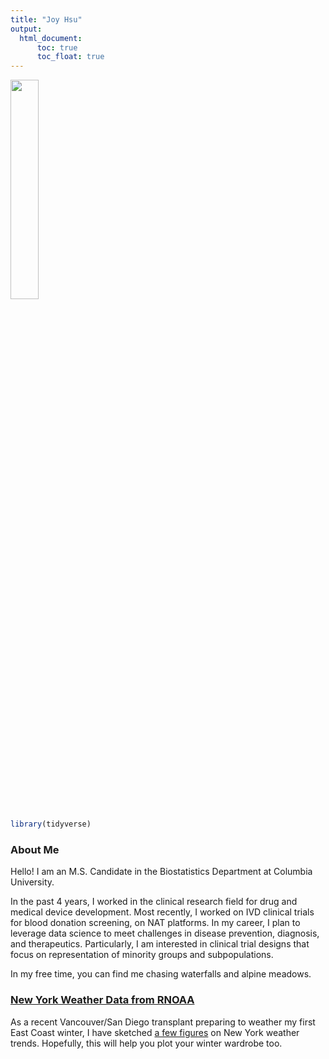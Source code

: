```yaml
---
title: "Joy Hsu"
output: 
  html_document:
      toc: true
      toc_float: true
---
```


<img src="images/me.jpg" style="width:30%">

```r
library(tidyverse)
```

### About Me

Hello! I am an M.S. Candidate in the Biostatistics Department at Columbia University. 

In the past 4 years, I worked in the clinical research field for drug and medical device development. Most recently, I worked on IVD clinical trials for blood donation screening, on NAT platforms. In my career, I plan to leverage data science to meet challenges in disease prevention, diagnosis, and therapeutics. Particularly, I am interested in clinical trial designs that focus on representation of minority groups and subpopulations. 

In my free time, you can find me chasing waterfalls and alpine meadows.

### [New York Weather Data from RNOAA](pg_flexdashboard.html)

As a recent Vancouver/San Diego transplant preparing to weather my first East Coast winter, I have sketched [a few figures](pg_flexdashboard.html) on New York weather trends. Hopefully, this will help you plot your winter wardrobe too. 